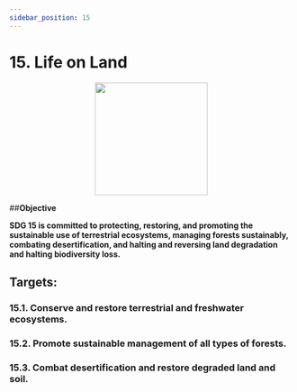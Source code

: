 ```yaml
---
sidebar_position: 15
---
```

# 15. Life on Land
<p align="center"><img src="https://www.un.org/sustainabledevelopment/wp-content/uploads/2019/08/E-Goal-15-1024x1024.png" width="200" height="200"/></p>

##**Objective**

**SDG 15 is committed to protecting, restoring, and promoting the sustainable use of terrestrial ecosystems, managing forests sustainably, combating desertification, and halting and reversing land degradation and halting biodiversity loss.**

## Targets:
    
### 15.1. Conserve and restore terrestrial and freshwater ecosystems.

### 15.2. Promote sustainable management of all types of forests.

### 15.3. Combat desertification and restore degraded land and soil.